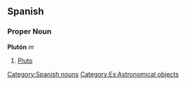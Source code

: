 == Spanish == 
=== Proper Noun === 
'''Plutón''' ''m'' 
# [[Pluto]] 
[[Category:Spanish nouns]]
[[Category:Es:Astronomical objects]]